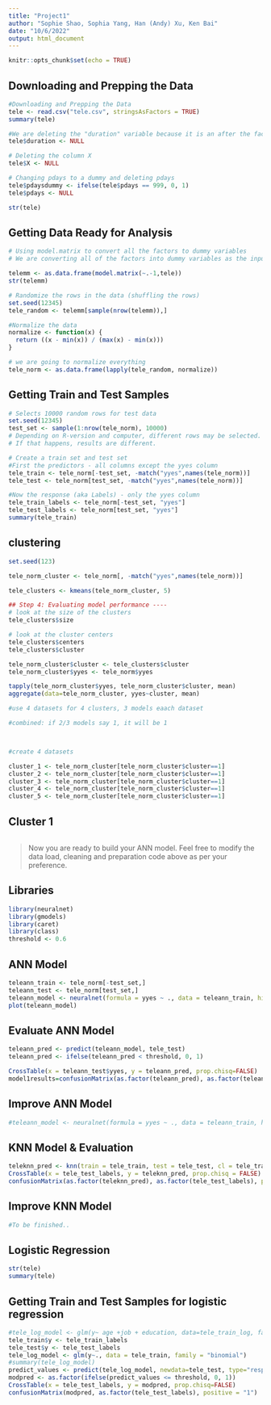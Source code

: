 ```yaml
---
title: "Project1"
author: "Sophie Shao, Sophia Yang, Han (Andy) Xu, Ken Bai"
date: "10/6/2022"
output: html_document
---
```


```r
knitr::opts_chunk$set(echo = TRUE)
```

## Downloading and Prepping the Data

```r
#Downloading and Prepping the Data
tele <- read.csv("tele.csv", stringsAsFactors = TRUE)
summary(tele)

#We are deleting the "duration" variable because it is an after the fact measurement. We only should be using variables that we know before the call
tele$duration <- NULL

# Deleting the column X
tele$X <- NULL

# Changing pdays to a dummy and deleting pdays
tele$pdaysdummy <- ifelse(tele$pdays == 999, 0, 1)
tele$pdays <- NULL

str(tele)
```

## Getting Data Ready for Analysis


```r
# Using model.matrix to convert all the factors to dummy variables
# We are converting all of the factors into dummy variables as the input into knn has to be numeric

telemm <- as.data.frame(model.matrix(~.-1,tele))
str(telemm)

# Randomize the rows in the data (shuffling the rows)
set.seed(12345)
tele_random <- telemm[sample(nrow(telemm)),]

#Normalize the data
normalize <- function(x) {
  return ((x - min(x)) / (max(x) - min(x)))
}

# we are going to normalize everything 
tele_norm <- as.data.frame(lapply(tele_random, normalize))
```


## Getting Train and Test Samples

```r
# Selects 10000 random rows for test data
set.seed(12345)
test_set <- sample(1:nrow(tele_norm), 10000) 
# Depending on R-version and computer, different rows may be selected. 
# If that happens, results are different. 

# Create a train set and test set
#First the predictors - all columns except the yyes column
tele_train <- tele_norm[-test_set, -match("yyes",names(tele_norm))]
tele_test <- tele_norm[test_set, -match("yyes",names(tele_norm))]

#Now the response (aka Labels) - only the yyes column
tele_train_labels <- tele_norm[-test_set, "yyes"]
tele_test_labels <- tele_norm[test_set, "yyes"]
summary(tele_train)


```



## clustering

```r

set.seed(123)

tele_norm_cluster <- tele_norm[, -match("yyes",names(tele_norm))]

tele_clusters <- kmeans(tele_norm_cluster, 5)

## Step 4: Evaluating model performance ----
# look at the size of the clusters
tele_clusters$size

# look at the cluster centers
tele_clusters$centers
tele_clusters$cluster

tele_norm_cluster$cluster <- tele_clusters$cluster
tele_norm_cluster$yyes <- tele_norm$yyes

tapply(tele_norm_cluster$yyes, tele_norm_cluster$cluster, mean)
aggregate(data=tele_norm_cluster, yyes~cluster, mean)

#use 4 datasets for 4 clusters, 3 models eaach dataset

#combined: if 2/3 models say 1, it will be 1



#create 4 datasets

cluster_1 <- tele_norm_cluster[tele_norm_cluster$cluster==1]
cluster_2 <- tele_norm_cluster[tele_norm_cluster$cluster==1]
cluster_3 <- tele_norm_cluster[tele_norm_cluster$cluster==1]
cluster_4 <- tele_norm_cluster[tele_norm_cluster$cluster==1]
cluster_5 <- tele_norm_cluster[tele_norm_cluster$cluster==1]
```


## Cluster 1

```r

```



> Now you are ready to build your ANN model. Feel free to modify the data load, cleaning and preparation code above as per your preference.

## Libraries
```r
library(neuralnet)
library(gmodels)
library(caret)
library(class)
threshold <- 0.6
```

## ANN Model
```r
teleann_train <- tele_norm[-test_set,]
teleann_test <- tele_norm[test_set,]
teleann_model <- neuralnet(formula = yyes ~ ., data = teleann_train, hidden=c(5,3))
plot(teleann_model)
```

## Evaluate ANN Model
```r
teleann_pred <- predict(teleann_model, tele_test)
teleann_pred <- ifelse(teleann_pred < threshold, 0, 1)

CrossTable(x = teleann_test$yyes, y = teleann_pred, prop.chisq=FALSE)
model1results=confusionMatrix(as.factor(teleann_pred), as.factor(teleann_test$yyes), positive = "1")
```

## Improve ANN Model
```r
#teleann_model <- neuralnet(formula = yyes ~ ., data = teleann_train, hidden = 5)
```

## KNN Model & Evaluation
```r
teleknn_pred <- knn(train = tele_train, test = tele_test, cl = tele_train_labels, k = sqrt(nrow(tele_train)))
CrossTable(x = tele_test_labels, y = teleknn_pred, prop.chisq = FALSE)
confusionMatrix(as.factor(teleknn_pred), as.factor(tele_test_labels), positive = "1")
```

## Improve KNN Model
```r
#To be finished..
```

## Logistic Regression
```r
str(tele)
summary(tele)
```

## Getting Train and Test Samples for logistic regression
```r
#tele_log_model <- glm(y~ age +job + education, data=tele_train_log, family="binomial")
tele_train$y <- tele_train_labels
tele_test$y <- tele_test_labels
tele_log_model <- glm(y~., data = tele_train, family = "binomial")
#summary(tele_log_model)
predict_values <- predict(tele_log_model, newdata=tele_test, type="response")
modpred <- as.factor(ifelse(predict_values <= threshold, 0, 1))
CrossTable(x = tele_test_labels, y = modpred, prop.chisq=FALSE)
confusionMatrix(modpred, as.factor(tele_test_labels), positive = "1")
```
